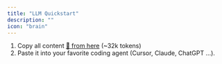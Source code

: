 ```yaml
---
title: "LLM Quickstart"
description: ""
icon: "brain"
---
```




1. Copy all content [🔗  from here](https://docs.browser-use.com/llms-full.txt)  (~32k tokens)
2. Paste it into your favorite coding agent (Cursor, Claude, ChatGPT ...). 
